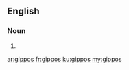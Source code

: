 ==English==

===Noun===
{{head|en|plural}}

# {{plural of|gippo|lang=en|nocat=1}}

[[ar:gippos]]
[[fr:gippos]]
[[ku:gippos]]
[[my:gippos]]